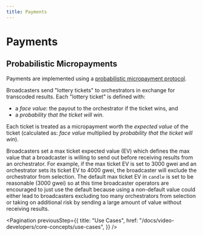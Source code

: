 ```yaml
---
title: Payments
---
```


# Payments

## Probabilistic Micropayments

Payments are implemented using a
[probabilistic micropayment protocol](https://medium.com/@candlelabs/streamflow-probabilistic-micropayments-f3a647672462).

Broadcasters send "lottery tickets" to orchestrators in exchange for transcoded
results. Each "lottery ticket" is defined with:

- a _face value_: the payout to the orchestrator if the ticket wins, and
- a _probability that the ticket will win_.

Each ticket is treated as a micropayment worth the _expected value_ of the
ticket (calculated as: _face value_ multiplied by _probability that the ticket
will win_).

Broadcasters set a max ticket expected value (EV) which defines the max value
that a broadcaster is willing to send out before receiving results from an
orchestrator. For example, if the max ticket EV is set to 3000 gwei and an
orchestrator sets its ticket EV to 4000 gwei, the broadcaster will exclude the
orchestrator from selection. The default max ticket EV in `candle` is set to
be reasonable (3000 gwei) so at this time broadcaster operators are encouraged
to just use the default because using a non-default value could either lead to
broadcasters excluding too many orchestrators from selection or taking on
additional risk by sending a large amount of value without receiving results.

<Pagination
  previousStep={{
    title: "Use Cases",
    href: "/docs/video-developers/core-concepts/use-cases",
  }}
/>
